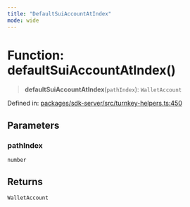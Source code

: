 ```yaml
---
title: "DefaultSuiAccountAtIndex"
mode: wide
---
```

  
# Function: defaultSuiAccountAtIndex()

> **defaultSuiAccountAtIndex**(`pathIndex`): `WalletAccount`

Defined in: [packages/sdk-server/src/turnkey-helpers.ts:450](https://github.com/tkhq/sdk/blob/ee72856c3f450731d7501ab05001215768b71500/packages/sdk-server/src/turnkey-helpers.ts#L450)

## Parameters

### pathIndex

`number`

## Returns

`WalletAccount`
